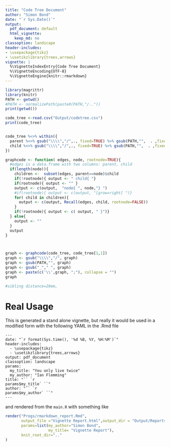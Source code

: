 ```yaml
---
title: "Code Tree Document"
author: "Simon Bond"
date: "`r Sys.Date()`"
output:
  pdf_document: default
  html_vignette:
    keep_md: no
classoption: landscape
header-includes:
- \usepackage{tikz}
- \usetikzlibrary{trees,arrows}
vignette: |
  %\VignetteIndexEntry{Code Tree Document} 
  %\VignetteEncoding{UTF-8} 
  %\VignetteEngine{knitr::rmarkdown}
---
```






```r
library(magrittr)
library(knitr)
PATH <- getwd()
#PATH <- normalizePath(paste0(PATH,"/.."))
print(getwd())

code_tree <-read.csv("Output/codetree.csv")
print(code_tree)


code_tree %<>% within({
  parent %<>% gsub("\\\\","/",., fixed=TRUE) %>% gsub(PATH,"",  . ,fixed=TRUE)
  child %<>% gsub("\\\\","/",., fixed=TRUE) %>% gsub(PATH,"",  . ,fixed=TRUE)
})

graphcode <- function( edges, node, rootnode=TRUE){
  #edges is a data.frame with two columns: parent, child
  if(length(node)){
    children <-  subset(edges, parent==node)$child
    if(!rootnode){ output <- " child{ "}
    if(rootnode){ output <- "" }
    output <- c(output,  "node{ ", node,"} ")
    #if(rootnode){ output <- c(output, "[grow=right] ")}
    for( child in children){ 
      output <- c(output, Recall(edges, child, rootnode=FALSE))
    }
    if(!rootnode){ output <- c( output, " }")}
  } else{ 
    output <- ""
  }
  output
}



graph <- graphcode(code_tree, code_tree[1,1])
graph <- gsub("\\\\","/", graph)
graph <- gsub(PATH,"", graph)
graph <- gsub("_"," ", graph)
graph <- paste(c('\\',graph, ";"), collapse = "")
graph

#sibling distance=20em,
```

\begin{tikzpicture}[edge from parent fork right, level distance=20em, grow'=right,
  every node/.style = {shape=rectangle, rounded corners,draw, align=center, fill=white}] 
     `r knit_child(text=graph)`
\end{tikzpicture}

# Real Usage

This is generated a stand alone vignette, but really it would be used in a modified form with the following YAML in the .Rmd file


```
---
date: "`r format(Sys.time(), '%d %B, %Y, %H:%M')`"
header-includes:
  - \usepackage{tikz}
  - \usetikzlibrary{trees,arrows}
output: pdf_document
classoption: landscape
params:
  my_title: "You only live twice"
  my_author: "Ian Flemming"
title: "`` `r
params$my_title` ``"  
author: "`` `r
params$my_author` ``"
---
```

and rendered from the `main.R` with something like

```r
render("Progs/rmarkdown_report.Rmd", 
       output_file ="Vignette Report.html",output_dir = "Output/Reports",
       params=list(my_author="Simon Bond", 
                   my_title= "Vignette Report"),
       knit_root_dir=".."
)
```
